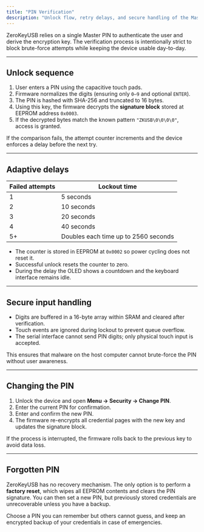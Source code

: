 ```yaml
---
title: "PIN Verification"
description: "Unlock flow, retry delays, and secure handling of the Master PIN."
---
```


ZeroKeyUSB relies on a single Master PIN to authenticate the user and derive the encryption key. The verification process is intentionally strict to block brute-force attempts while keeping the device usable day-to-day.

---

## Unlock sequence

1. User enters a PIN using the capacitive touch pads.
2. Firmware normalizes the digits (ensuring only `0–9` and optional `ENTER`).
3. The PIN is hashed with SHA-256 and truncated to 16 bytes.
4. Using this key, the firmware decrypts the **signature block** stored at EEPROM address `0x0003`.
5. If the decrypted bytes match the known pattern `"ZKUSB\0\0\0\0"`, access is granted.

If the comparison fails, the attempt counter increments and the device enforces a delay before the next try.

---

## Adaptive delays

| Failed attempts | Lockout time |
| --- | --- |
| 1 | 5 seconds |
| 2 | 10 seconds |
| 3 | 20 seconds |
| 4 | 40 seconds |
| 5+ | Doubles each time up to 2560 seconds |

- The counter is stored in EEPROM at `0x0002` so power cycling does not reset it.
- Successful unlock resets the counter to zero.
- During the delay the OLED shows a countdown and the keyboard interface remains idle.

---

## Secure input handling

- Digits are buffered in a 16-byte array within SRAM and cleared after verification.
- Touch events are ignored during lockout to prevent queue overflow.
- The serial interface cannot send PIN digits; only physical touch input is accepted.

This ensures that malware on the host computer cannot brute-force the PIN without user awareness.

---

## Changing the PIN

1. Unlock the device and open **Menu → Security → Change PIN**.
2. Enter the current PIN for confirmation.
3. Enter and confirm the new PIN.
4. The firmware re-encrypts all credential pages with the new key and updates the signature block.

If the process is interrupted, the firmware rolls back to the previous key to avoid data loss.

---

## Forgotten PIN

ZeroKeyUSB has no recovery mechanism. The only option is to perform a **factory reset**, which wipes all EEPROM contents and clears the PIN signature. You can then set a new PIN, but previously stored credentials are unrecoverable unless you have a backup.

<Alert type="warning">
Choose a PIN you can remember but others cannot guess, and keep an encrypted backup of your credentials in case of emergencies.
</Alert>
